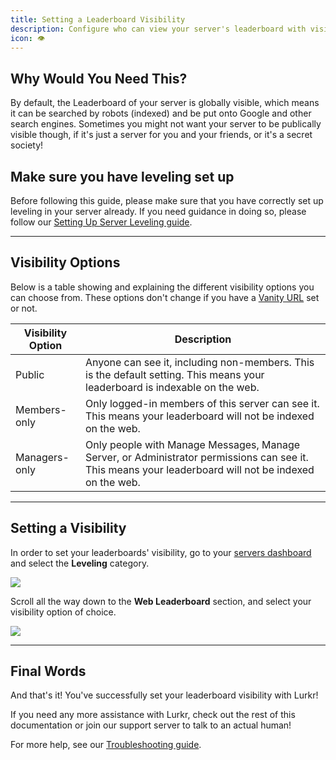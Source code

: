 ```yaml
---
title: Setting a Leaderboard Visibility
description: Configure who can view your server's leaderboard with visibility settings
icon: 👁️
---
```


## Why Would You Need This?

By default, the Leaderboard of your server is globally visible, which means it can be searched by robots (indexed) and be put onto Google and other search engines. Sometimes you might not want your server to be publically visible though, if it's just a server for you and your friends, or it's a secret society!

## Make sure you have leveling set up

Before following this guide, please make sure that you have correctly set up leveling in your server already. If you need guidance in doing so, please follow our [Setting Up Server Leveling guide](/bot/guides/setting-up-server-leveling).

---

## Visibility Options

Below is a table showing and explaining the different visibility options you can choose from. These options don't change if you have a [Vanity URL](/bot/guides/setting-a-leaderboard-vanity-url) set or not.

| Visibility Option | Description |
| ----------------- | ----------- |
| Public | Anyone can see it, including non-members. This is the default setting. This means your leaderboard is indexable on the web. |
| Members-only | Only logged-in members of this server can see it. This means your leaderboard will not be indexed on the web. |
| Managers-only | Only people with Manage Messages, Manage Server, or Administrator permissions can see it. This means your leaderboard will not be indexed on the web. |

---

## Setting a Visibility

In order to set your leaderboards' visibility, go to your [servers dashboard](https://lurkr.gg/guilds) and select the **Leveling** category.

![](../../_assets/p0TYMTr.png)

Scroll all the way down to the **Web Leaderboard** section, and select your visibility option of choice.

![](../../_assets/aJk2z8C.png)

---

## Final Words

And that's it! You've successfully set your leaderboard visibility with Lurkr!

If you need any more assistance with Lurkr, check out the rest of this documentation or join our support server to talk to an actual human!

For more help, see our [Troubleshooting guide](/bot/troubleshooting).